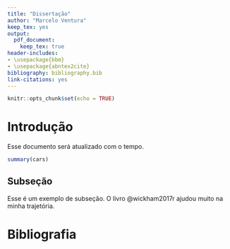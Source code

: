 ```yaml
---
title: "Dissertação"
author: "Marcelo Ventura"
keep_tex: yes
output:
  pdf_document:
    keep_tex: true
header-includes:
- \usepackage{bbm}
- \usepackage{abntex2cite}
bibliography: bibliography.bib
link-citations: yes
---
```


```r
knitr::opts_chunk$set(echo = TRUE)
```

# Introdução

Esse documento será atualizado com o tempo.

```r
summary(cars)
```

## Subseção

Esse é um exemplo de subseção. O livro @wickham2017r ajudou muito na minha trajetória.

# Bibliografia

